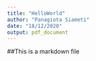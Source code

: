 ```yaml
---
title: "HelloWorld"
author: "Panagiota Siameti"
date: "18/12/2020"
output: pdf_document
---
```

##This is a markdown file

